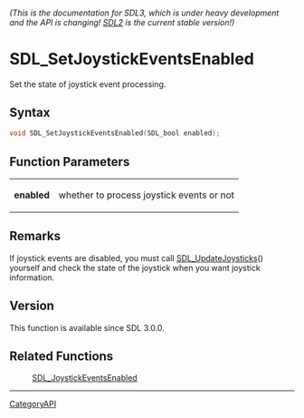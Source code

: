 ====== (This is the documentation for SDL3, which is under heavy development and the API is changing! [https://wiki.libsdl.org/SDL2/ SDL2] is the current stable version!) ======
= SDL_SetJoystickEventsEnabled =

Set the state of joystick event processing.

== Syntax ==

<syntaxhighlight lang='c'>
void SDL_SetJoystickEventsEnabled(SDL_bool enabled);
</syntaxhighlight>

== Function Parameters ==

{|
|'''enabled'''
|whether to process joystick events or not
|}

== Remarks ==

If joystick events are disabled, you must call [[SDL_UpdateJoysticks]]()
yourself and check the state of the joystick when you want joystick
information.

== Version ==

This function is available since SDL 3.0.0.

== Related Functions ==

:[[SDL_JoystickEventsEnabled]]

----
[[CategoryAPI]]


